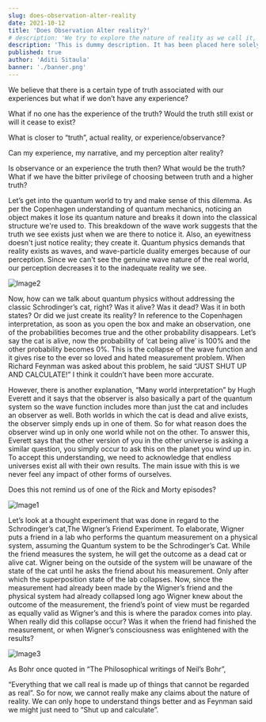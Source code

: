 ```yaml
---
slug: does-observation-alter-reality
date: 2021-10-12
title: 'Does Observation Alter reality?'
# description: 'We try to explore the nature of reality as we call it, how one doesn't just notice reality but creates it, the observer effect. Was  Schrodinger's cat dead or alive? What does Copenhagen's interpretation say about this and we discuss some paradoxes related to this.'
description: 'This is dummy description. It has been placed here solely to demonstrate the look and feel of finished, typeset text.'
published: true
author: 'Aditi Sitaula'
banner: './banner.png'
---
```



We believe that there is a certain type of truth associated with our experiences but what if we don’t have 
any experience?

What if no one has the experience of the truth? Would the truth still exist or will it cease to exist?

What is closer to “truth”, actual reality, or experience/observance?

Can my experience, my narrative, and my perception 
alter reality?

Is observance or an experience the truth then? What would be the truth? What if we have the bitter privilege 
of choosing between truth and a higher truth?

Let’s get into the quantum world to try and make sense of this dilemma. As per the Copenhagen understanding of 
quantum mechanics, noticing an object makes it lose its quantum nature and breaks it down into the classical structure 
we're used to. This breakdown of the wave work suggests that the truth we see exists just when we are there to notice 
it. Also, an eyewitness doesn't just notice reality; they create it. Quantum physics demands that reality exists as 
waves, and wave-particle duality emerges because of our perception. Since we can't see the genuine wave nature of the 
real world, our perception decreases it to the inadequate reality we see.

![Image2](./image2.png)

Now, how can we talk about quantum physics without addressing the classic Schrodinger’s cat, right? Was it alive? Was 
it dead? Was it in both states? Or did we just create its reality? In reference to the Copenhagen interpretation, as 
soon as you open the box and make an observation, one of the probabilities becomes true and the other probability 
disappears. Let’s say the cat is alive, now the probability of ‘cat being alive’ is 100% and the other probability 
becomes 0%. This is the collapse of the wave function and it gives rise to the ever so loved and hated measurement 
problem. When Richard Feynman was asked about this problem, he said “JUST SHUT UP AND CALCULATE!” I think it couldn’t 
have been more accurate.

However, there is another explanation, “Many world interpretation” by Hugh Everett and it says that the observer is 
also basically a part of the quantum system so the wave function includes more than just the cat and includes an 
observer as well. Both worlds in which the cat is dead and alive exists, the observer simply ends up in one of them. 
So for what reason does the observer wind up in only one world while not on the other. To answer this, Everett says 
that the other version of you in the other universe is asking a similar question, you simply occur to ask this on the 
planet you wind up in. To accept this understanding, we need to acknowledge that endless universes exist all with their 
own results. The main issue with this is we never feel any impact of other forms of ourselves.

Does this not remind us of one of the Rick and Morty episodes?

![Image1](./image1.jpg)

Let’s look at a thought experiment that was done in regard to the Schrodinger’s cat,The Wigner’s Friend Experiment. 
To elaborate, Wigner puts a friend in a lab who performs the quantum measurement on a physical system, assuming the 
Quantum system to be the Schrodinger’s Cat. While the friend measures the system, he will get the outcome as a dead 
cat or alive cat. Wigner being on the outside of the system will be unaware of the state of the cat until he asks the 
friend about his measurement. Only after which the superposition state of the lab collapses. Now, since the measurement
had already been made by the Wigner’s friend and the physical system had already collapsed long ago Wigner knew about 
the outcome of the measurement, the friend’s point of view must be regarded as equally valid as Wigner’s and this is 
where the paradox comes into play. When really did this collapse occur? Was it when the friend had finished the 
measurement, or when Wigner’s consciousness was enlightened with the results?

![Image3](./image3.jpg)

As Bohr once quoted in “The Philosophical writings of Neil’s Bohr”,

“Everything that we call real is made up of things that cannot be regarded as real”. So for now, we cannot really make 
any claims about the nature of reality. We can only hope to understand things better and as Feynman said we might just 
need to “Shut up and calculate”.
